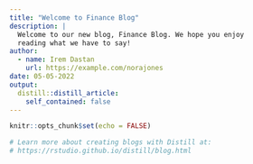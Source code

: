 ```yaml
---
title: "Welcome to Finance Blog"
description: |
  Welcome to our new blog, Finance Blog. We hope you enjoy 
  reading what we have to say!
author:
  - name: Irem Dastan 
    url: https://example.com/norajones
date: 05-05-2022
output:
  distill::distill_article:
    self_contained: false
---
```


```r
knitr::opts_chunk$set(echo = FALSE)

# Learn more about creating blogs with Distill at:
# https://rstudio.github.io/distill/blog.html

```



